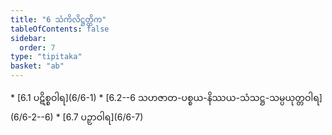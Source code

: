```yaml
---
title: "6 သံကိလိဋ္ဌတ္တိက"
tableOfContents: false
sidebar:
  order: 7
type: "tipitaka"
basket: "ab"
---
```



<DynamicBreadcrumb />



<TableOfContents>
* [6.1 ပဋိစ္စဝါရ](6/6-1)
* [6.2--6 သဟဇာတ-ပစ္စယ-နိဿယ-သံသဋ္ဌ-သမ္ပယုတ္တဝါရ](6/6-2--6)
* [6.7 ပဉှာဝါရ](6/6-7)
</TableOfContents>